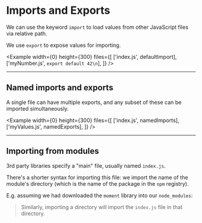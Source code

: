 
# Imports and Exports

We can use the keyword `import` to load values from other JavaScript files via relative path.

We use `export` to expose values for importing.

<Example
  width={0}
  height={300}
  files={[
    ['index.js', defaultImport],
    ['myNumber.js', `export default 42\n`],
  ]}
/>

---

## Named imports and exports

A single file can have multiple exports, and any subset of these can be imported simultaneously.

<Example
  width={0}
  height={300}
  files={[
    ['index.js', namedImports],
    ['myValues.js', namedExports],
  ]}
/>

---

## Importing from modules

3rd party libraries specify a "main" file, usually named `index.js`.

There's a shorter syntax for importing this file: we import the name of the module's directory (which is the name of the package in the `npm` registry).

E.g. assuming we had downloaded the `moment` library into our `node_modules`:

> Similarly, importing a directory will import the `index.js` file in that directory.

<Example
  width={0}
  height={300}
  code={momentExample}
  vendorComponents={[moment]}
/>
